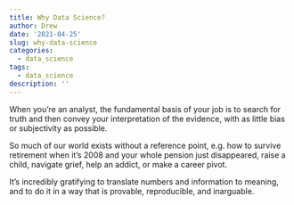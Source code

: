 ```yaml
---
title: Why Data Science?
author: Drew
date: '2021-04-25'
slug: why-data-science
categories:
  - data_science
tags:
  - data_science
description: ''
---
```


When you're an analyst, the fundamental basis of your job is to search for truth and then convey your interpretation of the evidence, with as little bias or subjectivity as possible. 

So much of our world exists without a reference point, e.g. how to survive retirement when it's 2008 and your whole pension just disappeared, raise a child, navigate grief, help an addict, or make a career pivot. 

It's incredibly gratifying to translate numbers and information to meaning, and to do it in a way that is provable, reproducible, and inarguable. 


